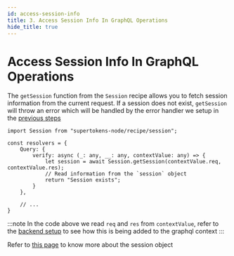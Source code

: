 ```yaml
---
id: access-session-info
title: 3. Access Session Info In GraphQL Operations
hide_title: true
---
```


<!-- COPY DOCS -->
<!-- ./session/graphql-integration/access-session-info.mdx -->

# Access Session Info In GraphQL Operations

The `getSession` function from the `Session` recipe allows you to fetch session information from the current request. If a session does not exist, `getSession` will throw an error which will be handled by the error handler we setup in the [previous steps](./backend-setup)

```tsx
import Session from "supertokens-node/recipe/session";

const resolvers = {
    Query: {
        verify: async (_: any, __: any, contextValue: any) => {
            let session = await Session.getSession(contextValue.req, contextValue.res);
            // Read information from the `session` object
            return "Session exists";
        }
    },
    
    // ...
}
```

:::note
In the code above we read `req` and `res` from `contextValue`, refer to the [backend setup](./backend-setup) to see how this is being added to the graphql context
:::

Refer to [this page](../common-customizations/sessions/session-verification-in-api/verify-session#the-session-object) to know more about the session object